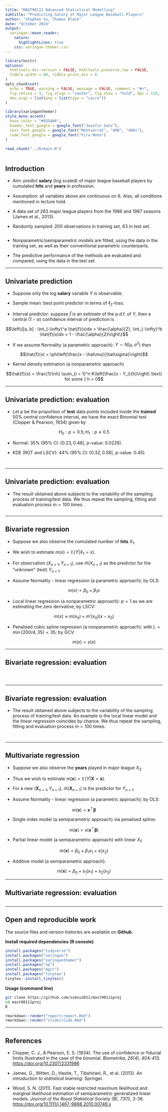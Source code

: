 ```yaml
---
title: "MAST90111 Advanced Statistical Modelling"
subtitle: "Predicting Salary of Major League Baseball Players"
author: "Stephen Su, Thomas Black"
date: "October 2024"
output:
  xaringan::moon_reader:
    nature:
      highlightLines: true
    css: xaringan-themer.css
---
```


```r
library(knitr)
options(
  htmltools.dir.version = FALSE, htmltools.preserve.raw = FALSE,
  tibble.width = 60, tibble.print_min = 6
)
opts_chunk$set(
  echo = TRUE, warning = FALSE, message = FALSE, comment = "#>",
  fig.retina = 3, fig.align = "center", fig.show = "hold", dpi = 110,
  dev.args = list(png = list(type = "cairo"))
)
```
```r
library(xaringanthemer)
style_mono_accent(
  base_color = "#035AA6",
  header_font_google = google_font("Josefin Sans"),
  text_font_google = google_font("Montserrat", "400", "400i"),
  code_font_google = google_font("Fira Mono")
)
```

```r
read_chunk("../R/main.R")
```
```r
```

## Introduction

- Aim: predict **salary** (log scaled) of major league baseball players by cumulated **hits** and **years** in profession.

- Assumption: all variables above are continuous on $\mathbb{R}$. Also, all conditions mentioned in lecture hold.

- A data set of 263 major league players from the 1986 and 1987 seasons (James et al., 2013).

- Randomly sampled: 200 observations in training set, 63 in test set.

```r
```

- Nonparametric/semiparametric models are fitted, using the data in the training set, as well as their conventional parametric counterparts.

- The predictive performance of the methods are evaluated and compared, using the data in the test set.

---

## Univariate prediction

- Suppose only the log **salary** variable $Y$ is observable.

- Sample mean: best point predictor in terms of $\ell_2$-loss.

- Interval predictor: suppose $\hat{f}$ is an estimate of the p.d.f. of $Y$, then a central $(1 - \alpha)$ confidence interval of prediction is

$$\left\{[a, b] : \int_{-\infty}^a \hat{f}(x)dx = \frac{\alpha}{2}, \int_{-\infty}^b \hat{f}(x)dx = 1 - \frac{\alpha}{2}\right\}$$

- If we assume Normality (a parametric approach): $Y \sim \text{N}(\mu, \sigma^2)$ then

$$\hat{f}(x) = \phi\left(\frac{x - \hat\mu}{\hat\sigma}\right)$$

- Kernel density estimation (a nonparametric approach)

$$\hat{f}(x) = \frac{1}{nh} \sum_{i = 1}^n K\left(\frac{x - Y_i}{h}\right) \text{ for some } h > 0$$

---

## Univariate prediction: evaluation

- Let $p$ be the proportion of **test** data points included inside the **trained** 50% central confidence interval, we have the exact Binomial test (Clopper & Pearson, 1934) given by

$$H_0: p = 0.5; H_1: p \neq 0.5$$

- Normal: $35$% (95% CI: $[0.23, 0.48]$, p-value: $0.0226$).

- KDE (ROT and LSCV): $44$% (95% CI: $[0.32, 0.58]$, p-value: $0.45$).

```r
```
```r
```

---

## Univariate prediction: evaluation

- The result obtained above subjects to the variability of the sampling process of training/test data. We thus repeat the sampling, fitting and evaluation process $m = 100$ times.

```r
```

---

## Bivariate regression

- Suppose we also observe the cumulated number of **hits** $X_1$.

- We wish to estimate $m(x) = \mathbb{E}(Y | X_1 = x)$.

- For observation $(X_{n + 1}, Y_{n + 1})$, use $\hat{m}(X_{n + 1})$ as the predictor for the "unknown" (test) $Y_{n + 1}$.

- Assume Normality - linear regression (a parametric approach); by OLS:

$$m(x) = \beta_0 + \beta_1x$$

- Local linear regression (a nonparametric approach): $p = 1$ as we are estimating the zero derivative; by LSCV:

$$m(x) \approx m(x_0) + m'(x_0)(x - x_0)$$

- Penalised cubic spline regression (a nonparametric approach): with $L = \min\{200 / 4, 35\} = 35$; by GCV:

$$m(x) = s(x)$$

---

## Bivariate regression: evaluation

```r
```
```r
```
```r
```

---

## Bivariate regression: evaluation

- The result obtained above subjects to the variability of the sampling process of training/test data. An example is the local linear model and the linear regression coincides by chance. We thus repeat the sampling, fitting and evaluation process $m = 100$ times.

```r
```
```r
```

---

## Multivariate regression

- Suppose we also observe the **years** played in major league $X_2$.

- Thus we wish to estimate $m(\mathbf{x}) = \mathbb{E}(Y | \mathbf{X} = \mathbf{x})$.

- For a new $(\mathbf{X}_{n + 1}, Y_{n + 1})$, $\hat{m}(\mathbf{X}_{n + 1})$ is the predictor for $Y_{n + 1}$.

- Assume Normality - linear regression (a parametric approach); by OLS:

$$m(\mathbf{x}) = \mathbf{x}^\top\boldsymbol\beta$$

- Single index model (a semiparametric approach) via penalised spline:

$$m(\mathbf{x}) = s(\mathbf{x}^\top\boldsymbol\beta)$$

- Partial linear model (a semiparametric approach) with linear $X_1$:

$$m(\mathbf{x}) = \beta_0 + \beta_1 x_1 + s(x_2)$$

- Additive model (a semiparametric approach):

$$m(\mathbf{x}) = \beta_0 + s_1(x_1) + s_2(x_2)$$

---

## Multivariate regression: evaluation

```r
```

---

## Open and reproducible work

The source files and version histories are available on **Github**.

**Install required dependencies (R console)**

```r
install.packages("tidyverse")
install.packages("xaringan")
install.packages("xaringanthemer")
install.packages("np")
install.packages("mgcv")
install.packages("tinytex")
tinytex::install_tinytex()
```

**Usage (command line)**

```zsh
git clone https://github.com/szmsu2011/mast90111proj
cd mast90111proj
R
```
```r
rmarkdown::render("report/report.Rmd")
rmarkdown::render("slide/slide.Rmd")
```

---

## References

- Clopper, C. J., & Pearson, E. S. (1934). The use of confidence or fiducial limits illustrated in the case of the binomial. *Biometrika*, *26*(4), 404-413. [https://doi.org/10.2307/2331986](https://doi.org/10.2307/2331986)

- James, G., Witten, D., Hastie, T., Tibshirani, R., et al. (2013). *An introduction to statistical learning*. Springer.

- Wood, S. N. (2011). Fast stable restricted maximum likelihood and marginal likelihood estimation of semiparametric generalized linear models. *Journal of the Royal Statistical Society (B)*, *73*(1), 3-36. [https://doi.org/10.1111/j.1467-9868.2010.00749.x](https://doi.org/10.1111/j.1467-9868.2010.00749.x)
